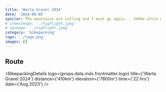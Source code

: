 ```yaml
---
title: 'Warta Gravel 2024'
date: '2024-09-05'
spoiler: The mountains are calling and I must go again... 340km ultra gravel race in rainy conditions. Top 20 finish.
# indexImage: './highlight.jpeg'
# ogimage: './highlight.jpeg'
category: 'bikepacking'
logo: './logo.png'
images: []
---
```


## Route

<BikepackingDetails
  logo={props.data.mdx.frontmatter.logo}
  title={'Warta Gravel 2024'}
  distance={'410km'}
  elevation={'7800m'}
  time={'22 hrs'}
  date={'Aug 2023'}
/>
